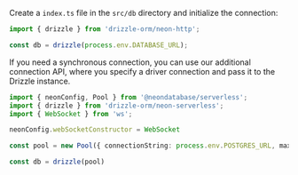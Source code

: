 
Create a `index.ts` file in the `src/db` directory and initialize the connection:

```typescript
import { drizzle } from 'drizzle-orm/neon-http';

const db = drizzle(process.env.DATABASE_URL);
```

If you need a synchronous connection, you can use our additional connection API, 
where you specify a driver connection and pass it to the Drizzle instance.

```typescript
import { neonConfig, Pool } from '@neondatabase/serverless';
import { drizzle } from 'drizzle-orm/neon-serverless';
import { WebSocket } from 'ws';

neonConfig.webSocketConstructor = WebSocket

const pool = new Pool({ connectionString: process.env.POSTGRES_URL, max: 0 })

const db = drizzle(pool)
```
